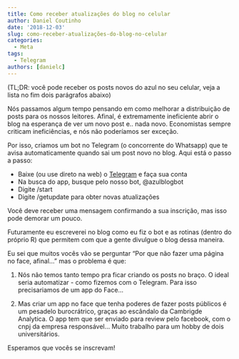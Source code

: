 ```yaml
---
title: Como receber atualizações do blog no celular
author: Daniel Coutinho
date: '2018-12-03'
slug: como-receber-atualizações-do-blog-no-celular
categories:
  - Meta
tags:
  - Telegram
authors: [danielc]
---
```


(TL;DR: você pode receber os posts novos do azul no seu celular, veja a lista no fim dois parágrafos abaixo)

Nós passamos algum tempo pensando em como melhorar a distribuição de posts para os nossos leitores. Afinal, é extremamente ineficiente abrir o blog na esperança de ver um novo post e.. nada novo. Economistas sempre criticam ineficiências, e nós não poderíamos ser exceção. 

Por isso, criamos um bot no Telegram (o concorrente do Whatsapp) que te avisa automaticamente quando sai um post novo no blog. Aqui está o passo a passo:

* Baixe (ou use direto na web) o [Telegram](https://telegram.org/) e faça sua conta
* Na busca do app, busque pelo nosso bot, @azulblogbot
* Digite /start
* Digite /getupdate para obter novas atualizações

Você deve receber uma mensagem confirmando a sua inscrição, mas isso pode demorar um pouco.

Futuramente eu escreverei no blog como eu fiz o bot e as rotinas (dentro do próprio R) que permitem com que a gente divulgue o blog dessa maneira.

Eu sei que muitos vocês vão se perguntar "Por que não fazer uma página no face, afinal..." mas o problema é que:

1. Nós não temos tanto tempo pra ficar criando os posts no braço. O ideal seria automatizar - como fizemos com o Telegram. Para isso precisariamos de um app do Face...

2. Mas criar um app no face que tenha poderes de fazer posts públicos é um pesadelo burocrátrico, graças ao escândalo da Cambrigde Analytica. O app tem que ser enviado para review pelo facebook, com o cnpj da empresa responsável... Muito trabalho para um hobby de dois universitários.

Esperamos que vocês se inscrevam!
